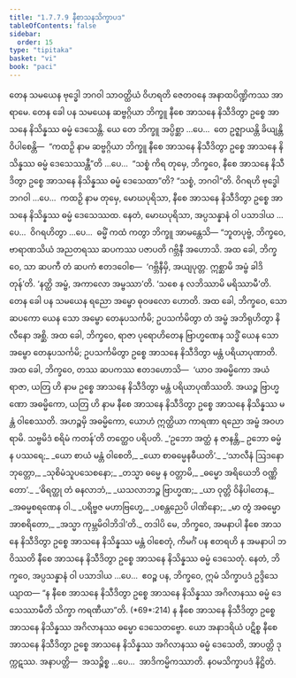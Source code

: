 ```yaml
---
title: "1.7.7.9 နီစာသနသိက္ခာပဒ"
tableOfContents: false
sidebar:
  order: 15
type: "tipitaka"
basket: "vi"
book: "paci"
---
```



<DynamicBreadcrumb />

<Division number="646" book="paci">

<Paragraph number="2045" book="paci">
တေန သမယေန ဗုဒ္ဓေါ ဘဂဝါ သာဝတ္ထိယံ ဝိဟရတိ ဇေတဝနေ အနာထပိဏ္ဍိကဿ အာရာမေ. တေန ခေါ ပန သမယေန ဆဗ္ဗဂ္ဂိယာ ဘိက္ခူ နီစေ အာသနေ နိသီဒိတွာ ဥစ္စေ အာသနေ နိသိန္နဿ ဓမ္မံ ဒေသေန္တိ.
</Paragraph>

<Paragraph number="2046" book="paci">
ယေ တေ ဘိက္ခူ အပ္ပိစ္ဆာ …ပေ…  တေ ဥဇ္ဈာယန္တိ ခိယျန္တိ ဝိပါစေန္တိ—  “ကထဉှိ နာမ ဆဗ္ဗဂ္ဂိယာ ဘိက္ခူ နီစေ အာသနေ နိသီဒိတွာ ဥစ္စေ အာသနေ နိသိန္နဿ ဓမ္မံ ဒေသေဿန္တီ”တိ …ပေ…  “သစ္စံ ကိရ တုမှေ, ဘိက္ခဝေ, နီစေ အာသနေ နိသီဒိတွာ ဥစ္စေ အာသနေ နိသိန္နဿ ဓမ္မံ ဒေသေထာ”တိ? “သစ္စံ, ဘဂဝါ”တိ. ဝိဂရဟိ ဗုဒ္ဓေါ ဘဂဝါ …ပေ…  ကထဉှိ နာမ တုမှေ, မောဃပုရိသာ, နီစေ အာသနေ နိသီဒိတွာ ဥစ္စေ အာသနေ နိသိန္နဿ ဓမ္မံ ဒေသေဿထ. နေတံ, မောဃပုရိသာ, အပ္ပသန္နာနံ ဝါ ပသာဒါယ …ပေ…  ဝိဂရဟိတွာ …ပေ…  ဓမ္မိံ ကထံ ကတွာ ဘိက္ခူ အာမန္တေသိ—
</Paragraph>

</Division>
<Division number="647" book="paci">

<Paragraph number="2047" book="paci">
“ဘူတပုဗ္ဗံ, ဘိက္ခဝေ, ဗာရာဏသိယံ အညတရဿ ဆပကဿ ပဇာပတိ ဂဗ္ဘိနီ အဟောသိ. အထ ခေါ, ဘိက္ခဝေ, သာ ဆပကီ တံ ဆပကံ ဧတဒဝေါစ—  ‘ဂဗ္ဘိနီမှိ, အယျပုတ္တ. ဣစ္ဆာမိ အမ္ဗံ ခါဒိတုန်’တိ. ‘နတ္ထိ အမ္ဗံ, အကာလော အမ္ဗဿာ’တိ. ‘သစေ န လဘိဿာမိ မရိဿာမီ’တိ. တေန ခေါ ပန သမယေန ရညော အမ္ဗော ဓုဝဖလော ဟောတိ. အထ ခေါ, ဘိက္ခဝေ, သော ဆပကော ယေန သော အမ္ဗော တေနုပသင်္ကမိ; ဥပသင်္ကမိတွာ တံ အမ္ဗံ အဘိရုဟိတွာ နိလီနော အစ္ဆိ. အထ ခေါ, ဘိက္ခဝေ, ရာဇာ ပုရောဟိတေန ဗြာဟ္မဏေန သဒ္ဓိံ ယေန သော အမ္ဗော တေနုပသင်္ကမိ; ဥပသင်္ကမိတွာ ဥစ္စေ အာသနေ နိသီဒိတွာ မန္တံ ပရိယာပုဏာတိ. အထ ခေါ, ဘိက္ခဝေ, တဿ ဆပကဿ ဧတဒဟောသိ—  ‘ယာဝ အဓမ္မိကော အယံ ရာဇာ, ယတြ ဟိ နာမ ဥစ္စေ အာသနေ နိသီဒိတွာ မန္တံ ပရိယာပုဏိဿတိ. အယဉ္စ ဗြာဟ္မဏော အဓမ္မိကော, ယတြ ဟိ နာမ နီစေ အာသနေ နိသီဒိတွာ ဥစ္စေ အာသနေ နိသိန္နဿ မန္တံ ဝါစေဿတိ. အဟဉ္စမှိ အဓမ္မိကော, ယောဟံ ဣတ္ထိယာ ကာရဏာ ရညော အမ္ဗံ အဝဟရာမိ. သဗ္ဗမိဒံ စရိမံ ကတန်’တိ တတ္ထေဝ ပရိပတိ.
</Paragraph>

<Paragraph number="2048" type="verses" book="paci">
_‘ဥဘော အတ္ထံ န ဇာနန္တိ,_  
ဥဘော ဓမ္မံ န ပဿရေ;_  
_ယော စာယံ မန္တံ ဝါစေတိ,_  
_ယော စာဓမ္မေနဓီယတိ’._  

</Paragraph>

<Paragraph number="2049" type="verses" book="paci">
_‘သာလီနံ ဩဒနော ဘုတ္တော,_  
_သုစိမံသူပသေစနော;_  
_တသ္မာ ဓမ္မေ န ဝတ္တာမိ,_  
_ဓမ္မော အရိယေဘိ ဝဏ္ဏိတော’._  

</Paragraph>

<Paragraph number="2050" type="verses" book="paci">
_‘ဓိရတ္ထု တံ ဓနလာဘံ,_  
_ယသလာဘဉ္စ ဗြာဟ္မဏ;_  
_ယာ ဝုတ္တိ ဝိနိပါတေန,_  
_အဓမ္မစရဏေန ဝါ._  

</Paragraph>

<Paragraph number="2051" type="verses" book="paci">
_ပရိဗ္ဗဇ မဟာဗြဟ္မေ,_  
_ပစန္တညေပိ ပါဏိနော;_  
_မာ တွံ အဓမ္မော အာစရိတော,_  
_အသ္မာ ကုမ္ဘမိဝါဘိဒါ’တိ._  

</Paragraph>

<Paragraph number="2052" book="paci">
တဒါပိ မေ, ဘိက္ခဝေ, အမနာပါ နီစေ အာသနေ နိသီဒိတွာ ဥစ္စေ အာသနေ နိသိန္နဿ မန္တံ ဝါစေတုံ, ကိမင်္ဂံ ပန ဧတရဟိ န အမနာပါ ဘဝိဿတိ နီစေ အာသနေ နိသီဒိတွာ ဥစ္စေ အာသနေ နိသိန္နဿ ဓမ္မံ ဒေသေတုံ. နေတံ, ဘိက္ခဝေ, အပ္ပသန္နာနံ ဝါ ပသာဒါယ …ပေ…  ဧဝဉ္စ ပန, ဘိက္ခဝေ, ဣမံ သိက္ခာပဒံ ဥဒ္ဒိသေယျာထ—
</Paragraph>

<Paragraph number="2053" book="paci">
<Emphasis>“န နီစေ အာသနေ နိသီဒိတွာ ဥစ္စေ အာသနေ နိသိန္နဿ အဂိလာနဿ ဓမ္မံ ဒေသေဿာမီတိ သိက္ခာ ကရဏီယာ”</Emphasis>တိ. (*69*:<Emphasis>214</Emphasis>)
</Paragraph>

<Paragraph number="2054" book="paci">
န နီစေ အာသနေ နိသီဒိတွာ ဥစ္စေ အာသနေ နိသိန္နဿ အဂိလာနဿ ဓမ္မော ဒေသေတဗ္ဗော. ယော အနာဒရိယံ ပဋိစ္စ နီစေ အာသနေ နိသီဒိတွာ ဥစ္စေ အာသနေ နိသိန္နဿ အဂိလာနဿ ဓမ္မံ ဒေသေတိ, အာပတ္တိ ဒုက္ကဋဿ.
</Paragraph>

<Paragraph number="2055" book="paci">
အနာပတ္တိ—  အသဉ္စိစ္စ …ပေ…  အာဒိကမ္မိကဿာတိ.

</Paragraph>
</Division>

<Paragraph number="2056" type="center" book="paci">
နဝမသိက္ခာပဒံ နိဋ္ဌိတံ.
</Paragraph>